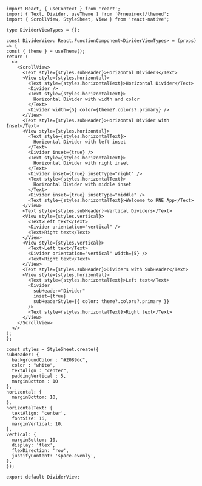 ```SnackPlayer name=RNE Divider
import React, { useContext } from 'react';
import { Text, Divider, useTheme } from '@rneuinext/themed';
import { ScrollView, StyleSheet, View } from 'react-native';

type DividerViewTypes = {};

const DividerView: React.FunctionComponent<DividerViewTypes> = (props) => {
const { theme } = useTheme();
return (
  <>
    <ScrollView>
      <Text style={styles.subHeader}>Horizontal Dividers</Text>
      <View style={styles.horizontal}>
        <Text style={styles.horizontalText}>Horizontal Divider</Text>
        <Divider />
        <Text style={styles.horizontalText}>
          Horizontal Divider with width and color
        </Text>
        <Divider width={5} color={theme?.colors?.primary} />
      </View>
      <Text style={styles.subHeader}>Horizontal Divider with Inset</Text>
      <View style={styles.horizontal}>
        <Text style={styles.horizontalText}>
          Horizontal Divider with left inset
        </Text>
        <Divider inset={true} />
        <Text style={styles.horizontalText}>
          Horizontal Divider with right inset
        </Text>
        <Divider inset={true} insetType="right" />
        <Text style={styles.horizontalText}>
          Horizontal Divider with middle inset
        </Text>
        <Divider inset={true} insetType="middle" />
        <Text style={styles.horizontalText}>Welcome to RNE App</Text>
      </View>
      <Text style={styles.subHeader}>Vertical Dividers</Text>
      <View style={styles.vertical}>
        <Text>Left text</Text>
        <Divider orientation="vertical" />
        <Text>Right text</Text>
      </View>
      <View style={styles.vertical}>
        <Text>Left text</Text>
        <Divider orientation="vertical" width={5} />
        <Text>Right text</Text>
      </View>
      <Text style={styles.subHeader}>Dividers with SubHeader</Text>
      <View style={styles.horizontal}>
        <Text style={styles.horizontalText}>Left text</Text>
        <Divider
          subHeader="Divider"
          inset={true}
          subHeaderStyle={{ color: theme?.colors?.primary }}
        />
        <Text style={styles.horizontalText}>Right text</Text>
      </View>
    </ScrollView>
  </>
);
};

const styles = StyleSheet.create({
subHeader: {
  backgroundColor : "#2089dc",
  color : "white",
  textAlign : "center",
  paddingVertical : 5,
  marginBottom : 10
},
horizontal: {
  marginBottom: 10,
},
horizontalText: {
  textAlign: 'center',
  fontSize: 16,
  marginVertical: 10,
},
vertical: {
  marginBottom: 10,
  display: 'flex',
  flexDirection: 'row',
  justifyContent: 'space-evenly',
},
});

export default DividerView;
```
